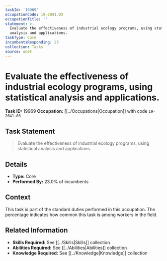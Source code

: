 ```yaml
---
taskId: '19969'
occupationCode: 19-2041.03
occupationTitle: ''
statement: >-
  Evaluate the effectiveness of industrial ecology programs, using statistical
  analysis and applications.
taskType: Core
incumbentsResponding: 23
collection: Tasks
source: onet
---
```

# Evaluate the effectiveness of industrial ecology programs, using statistical analysis and applications.

**Task ID:** 19969
**Occupation:** [[../Occupations|Occupation]] with code `19-2041.03`

## Task Statement

> Evaluate the effectiveness of industrial ecology programs, using statistical analysis and applications.

## Details

- **Type:** Core
- **Performed By:** 23.0% of incumbents

## Context

This task is part of the standard duties performed in this occupation. The percentage indicates how common this task is among workers in the field.

## Related Information

- **Skills Required:** See [[../Skills|Skills]] collection
- **Abilities Required:** See [[../Abilities|Abilities]] collection
- **Knowledge Required:** See [[../Knowledge|Knowledge]] collection
